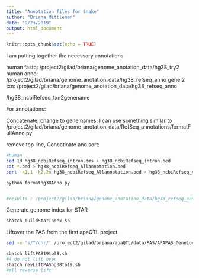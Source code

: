 ```yaml
---
title: "Annotation files for Snake"
author: "Briana Mittleman"
date: "9/23/2019"
output: html_document
---
```


```r
knitr::opts_chunk$set(echo = TRUE)
```

I am putting together the necessary annotations 

human fastq: /project2/gilad/briana/genome_anotation_data/hg38_try2
human anno: /project2/gilad/briana/genome_anotation_data/hg38_refseq_anno
gene 2 txn: /project2/gilad/briana/genome_anotation_data/hg38_refseq_anno

/hg38_ncbiRefseq_txn2genename

For annotations: 

Concatenate, change to gene names. I can use something similar to
/project2/gilad/briana/genome_anotation_data/RefSeq_annotations/formatFullAnno.py



remove top line, Concatinate and sort: 
```bash
#human
sed 1d hg38_ncbiRefseq_intron.dms > hg38_ncbiRefseq_intron.bed
cat *.bed > hg38_ncbiRefseq_Allannotation.bed
sort -k1,1 -k2,2n hg38_ncbiRefseq_Allannotation.bed > hg38_ncbiRefseq_Allannotation.sort.bed


```



```bash

python formathg38Anno.py 


#results : /project2/gilad/briana/genome_anotation_data/hg38_refseq_anno/hg38_ncbiRefseq_Formatted_Allannotation.sort.bed
```

Generate genome index for STAR  

```bash
sbatch buildStarIndex.sh
```

Liftover the PAS from the first apaQTL project.  

```bash
sed -e 's/^/chr/' /project2/gilad/briana/apaQTL/data/PAS/APAPAS_GeneLocAnno.5perc.sort.bed  > ../data/liftover_files/APAPAS_withCHR_GeneLocAnno.5perc.sort.bed 

sbatch liftPAS19to38.sh
#4 do not lift over
sbatch revLiftPAShg38to19.sh
#all reverse lift
```


